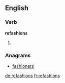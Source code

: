 ==English==

===Verb===
'''refashions'''
# {{third-person singular of|refashion}}

===Anagrams===
* [[fashioners#English|fashioners]]

[[de:refashions]]
[[fr:refashions]]
